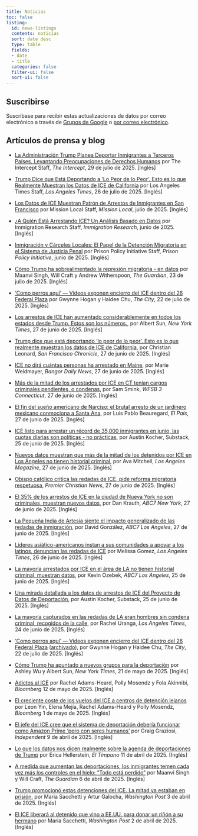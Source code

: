 ```yaml
---
title: Noticias
toc: false
listing:
  id: news-listings
  contents: noticias
  sort: date desc
  type: table
  fields:
  - date
  - title
  categories: false
  filter-ui: false
  sort-ui: false
---
```


::: {#news-listings}
:::

::: {.callout-note}

## Suscribirse

Suscríbase para recibir estas actualizaciones de datos por correo electrónico a través de [Grupos de Google](https://groups.google.com/a/law.berkeley.edu/g/deportation_data_updates/about) o [por correo electrónico](mailto:deportation_data_updates+subscribe@lists.berkeley.edu).

:::


## Artículos de prensa y blog

- [La Administración Trump Planea Deportar Inmigrantes a Terceros Países, Levantando Preocupaciones de Derechos Humanos](https://theintercept.com/2025/07/29/trump-deport-immigrants-third-country-human-rights/) por The Intercept Staff, *The Intercept*, 29 de julio de 2025. [Inglés]

- [Trump Dice que Está Deportando a 'Lo Peor de lo Peor'. Esto es lo que Realmente Muestran los Datos de ICE de California](https://www.latimes.com/california/story/2025-07-26/trump-deporting-worst-of-worst-reality) por Los Angeles Times Staff, *Los Angeles Times*, 26 de julio de 2025. [Inglés]

- [Los Datos de ICE Muestran Patrón de Arrestos de Inmigrantes en San Francisco](https://missionlocal.org/2025/07/ice-data-immigrants-arrested-sf/) por Mission Local Staff, *Mission Local*, julio de 2025. [Inglés]

- [¿A Quién Está Arrestando ICE? Un Análisis Basado en Datos](https://immresearch.org/publications/who-is-ice-arresting/) por Immigration Research Staff, *Immigration Research*, junio de 2025. [Inglés]

- [Inmigración y Cárceles Locales: El Papel de la Detención Migratoria en el Sistema de Justicia Penal](https://www.prisonpolicy.org/reports/jails_immigration.html) por Prison Policy Initiative Staff, *Prison Policy Initiative*, junio de 2025. [Inglés]

- [Cómo Trump ha sobrealimentado la represión migratoria - en datos](https://www.theguardian.com/us-news/ng-interactive/2025/jul/23/trump-ice-data-deportations-detention) por Maanvi Singh, Will Craft y Andrew Witherspoon, *The Guardian*, 23 de julio de 2025. [Inglés]

- ['Como perros aquí' — Videos exponen encierro del ICE dentro del 26 Federal Plaza](https://www.thecity.nyc/2025/07/22/video-26-federal-plaza-immigration-ice-dhs-cells/) por Gwynne Hogan y Haidee Chu, *The City*, 22 de julio de 2025. [Inglés]



- [Los arrestos de ICE han aumentado considerablemente en todos los estados desde Trump. Estos son los números.](https://www.nytimes.com/interactive/2025/06/27/us/ice-arrests-trump.html), por Albert Sun, *New York Times*, 27 de junio de 2025. [Inglés]

- [Trump dice que está deportando 'lo peor de lo peor'. Esto es lo que realmente muestran los datos de ICE de California](https://www.sfchronicle.com/bayarea/article/ice-arrest-immigrant-california-20395589.php), por Christian Leonard, *San Francisco Chronicle*, 27 de junio de 2025. [Inglés]

- [ICE no dirá cuántas personas ha arrestado en Maine](https://www.bangordailynews.com/2025/06/27/bangor/bangor-police-courts/ice-wont-say-how-many-people-its-arrested-in-maine/), por Marie Weidmayer, *Bangor Daily News*, 27 de junio de 2025. [Inglés]

- [Más de la mitad de los arrestados por ICE en CT tenían cargos criminales pendientes, o condenas](https://www.wfsb.com/2025/06/27/more-than-half-those-arrested-by-ice-ct-had-pending-criminal-charges-or-convictions/), por Sam Smink, *WFSB 3 Connecticut*, 27 de junio de 2025. [Inglés]

- [El fin del sueño americano de Narciso: el brutal arresto de un jardinero mexicano conmociona a Santa Ana](https://english.elpais.com/usa/2025-06-27/the-end-of-narcisos-american-dream-the-brutal-arrest-of-a-mexican-gardener-shocks-santa-ana.html), por Luis Pablo Beauregard, *El País*, 27 de junio de 2025. [Inglés]

- [ICE listo para arrestar un récord de 35,000 inmigrantes en junio, las cuotas diarias son políticas - no prácticas](https://austinkocher.substack.com/p/ice-set-to-arrest-a-record-35000), por Austin Kocher, Substack, 25 de junio de 2025. [Inglés]

- [Nuevos datos muestran que más de la mitad de los detenidos por ICE en Los Ángeles no tienen historial criminal](https://lamag.com/news/new-data-shows-that-over-half-of-those-detained-by-ice-in-los-angeles-have-no-criminal-history), por Ava Mitchell, *Los Angeles Magazine*, 27 de junio de 2025. [Inglés]

- [Obispo católico critica las redadas de ICE, pide reforma migratoria respetuosa](https://premierchristian.news/en/news/article/catholic-bishop-criticises-ice-raids), *Premier Christian News*, 27 de junio de 2025. [Inglés]

- [El 35% de los arrestos de ICE en la ciudad de Nueva York no son criminales, muestran nuevos datos](https://abc7ny.com/post/immigration-enforcement-35-nyc-ice-arrests-arent-criminals-according-newly-released-data/16855965), por Dan Krauth, *ABC7 New York*, 27 de junio de 2025. [Inglés]

- [La Pequeña India de Artesia siente el impacto generalizado de las redadas de inmigración](https://abc7.com/post/artesias-little-india-feels-widespread-impact-immigration-raids/16857210/), por David González, *ABC7 Los Angeles*, 27 de junio de 2025. [Inglés]

- [Líderes asiático-americanos instan a sus comunidades a apoyar a los latinos, denuncian las redadas de ICE](https://www.latimes.com/california/story/2025-06-26/asian-american-leaders-urge-communities-to-stand-by-latinos-denounce-ice-raids) por Melissa Gomez, *Los Angeles Times*, 26 de junio de 2025. [Inglés]

- [La mayoría arrestados por ICE en el área de LA no tienen historial criminal, muestran datos](https://abc7.com/post/more-half-arrested-ice-la-area-have-no-criminal-history-data-shows/16850562/), por Kevin Ozebek, *ABC7 Los Angeles*, 25 de junio de 2025. [Inglés]

- [Una mirada detallada a los datos de arrestos de ICE del Proyecto de Datos de Deportación](https://austinkocher.substack.com/p/a-close-look-at-ice-arrest-data-from?triedRedirect=true), por Austin Kocher, Substack, 25 de junio de 2025. [Inglés]


- [La mayoría capturados en las redadas de LA eran hombres sin condena criminal, recogidos de la calle](https://www.latimes.com/california/story/2025-06-24/detention-centers-swell-with-immigrants-with-no-criminal-record), por Rachel Uranga, *Los Angeles Times*, 24 de junio de 2025. [Inglés]

- ['Como perros aquí' — Videos exponen encierro del ICE dentro del 26 Federal Plaza](https://www.thecity.nyc/2025/07/22/video-26-federal-plaza-immigration-ice-dhs-cells/) ([archivado](https://web.archive.org/save/https://www.thecity.nyc/2025/07/22/video-26-federal-plaza-immigration-ice-dhs-cells/)), por Gwynne Hogan y Haidee Chu, *The City*, 22 de julio de 2025. [Inglés]

- [Cómo Trump ha apuntado a nuevos grupos para la deportación](https://www.nytimes.com/interactive/2025/05/21/us/trump-immigration-policy.html) por Ashley Wu y Albert Sun, *New York Times*, 21 de mayo de 2025. [Inglés]

- [Adictos al ICE](https://www.bloomberg.com/features/2025-addicted-to-ice-immigrant-detention-centers/?embedded-checkout=true) por Rachel Adams-Heard, Polly Mosendz y Fola Akinnibi, *Bloomberg* 12 de mayo de 2025. [Inglés]

- [El creciente coste de los vuelos del ICE a centros de detención lejanos](https://www.bloomberg.com/graphics/2025-trump-ice-immigrant-move-costs-taxpayers/?accessToken=eyJhbGciOiJIUzI1NiIsInR5cCI6IkpXVCJ9.eyJzb3VyY2UiOiJTdWJzY3JpYmVyR2lmdGVkQXJ0aWNsZSIsImlhdCI6MTc0NjEwNzg1NiwiZXhwIjoxNzQ2NzEyNjU2LCJhcnRpY2xlSWQiOiJTVktYOFNEV1gyUFMwMCIsImJjb25uZWN0SWQiOiJCNTIwMUQ0RjVFMzM0QTNEOEE4QjdDNTBCMkYzNjU4NCJ9.OUyF_xSj6c6TmS_xkDgaDD9zVc0U3_XkmsGyqoyPHjM&leadSource=uverify%20wall) por Leon Yin, Elena Mejía, Rachel Adams-Heard y Polly Mosendz, *Bloomberg* 1 de mayo de 2025. [Inglés]

- [El jefe del ICE cree que el sistema de deportación debería funcionar como Amazon Prime 'pero con seres humanos'](https://www.independent.co.uk/news/world/americas/us-politics/ice-deportations-amazon-prime-b2730464.html) por Graig Graziosi, *Independent* 9 de abril de 2025. [Inglés]

- [Lo que los datos nos dicen realmente sobre la agenda de deportaciones de Trump](https://www.eltimpano.org/newsletter/what-the-data-really-tells-us-about-trumps-deportation-agenda) por Erica Hellerstein, *El Tímpano* 11 de abril de 2025. [Inglés]

- [A medida que aumentan las deportaciones, los inmigrantes temen cada vez más los controles en el hielo: "Todo está perdido"](https://www.theguardian.com/us-news/2025/apr/06/deportations-immigrants-ice-trump) por Maanvi Singh y Will Craft, *The Guardian* 6 de abril de 2025. [Inglés]

- [Trump promocionó estas detenciones del ICE. La mitad ya estaban en prisión.](https://www.washingtonpost.com/immigration/interactive/2025/trump-ice-arrests-prison-immigrants/) por Maria Sacchetti y Artur Galocha, *Washington Post* 3 de abril de 2025. [Inglés]

- [El ICE liberará al detenido que vino a EE.UU. para donar un riñón a su hermano](https://www.washingtonpost.com/nation/2025/04/02/ice-arrests-venezuelan-kidney-donor/) por Maria Sacchetti, *Washington Post* 2 de abril de 2025. [Inglés]


